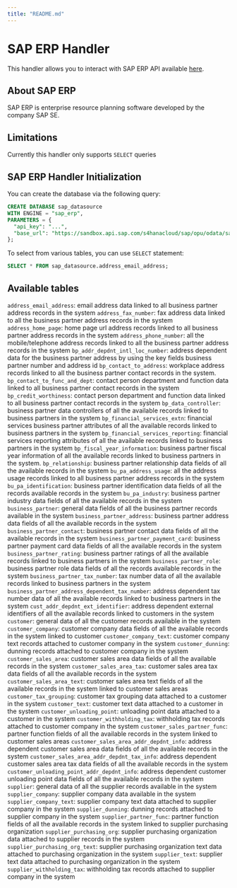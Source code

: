 ```yaml
---
title: "README.md"
---
```


# SAP ERP Handler

This handler allows you to interact with SAP ERP API available [here](https://api.sap.com/api/API_BUSINESS_PARTNER/overview).

## About SAP ERP

SAP ERP is enterprise resource planning software developed by the company SAP SE.

## Limitations

Currently this handler only supports `SELECT` queries

## SAP ERP Handler Initialization

You can create the database via the following query:

```sql
CREATE DATABASE sap_datasource
WITH ENGINE = "sap_erp",
PARAMETERS = {
  "api_key": "...",
  "base_url": "https://sandbox.api.sap.com/s4hanacloud/sap/opu/odata/sap/API_BUSINESS_PARTNER/"
};
```

To select from various tables, you can use `SELECT` statement:

```sql
SELECT * FROM sap_datasource.address_email_address;
```

## Available tables

`address_email_address`: email address data linked to all business partner address records in the system
`address_fax_number`: fax address data linked to all the business partner address records in the system
`address_home_page`: home page url address records linked to all business partner address records in the system
`address_phone_number`: all the mobile/telephone address records linked to all the business partner address records in the system
`bp_addr_depdnt_intl_loc_number`: address dependent data for the business partner address by using the key fields business partner number and address id
`bp_contact_to_address`: workplace address records linked to all the business partner contact records in the system.
`bp_contact_to_func_and_dept`: contact person department and function data linked to all business partner contact records in the system
`bp_credit_worthiness`: contact person department and function data linked to all business partner contact records in the system
`bp_data_controller`: business partner data controllers of all the available records linked to business partners in the system
`bp_financial_services_extn`: financial services business partner attributes of all the available records linked to business partners in the system
`bp_financial_services_reporting`: financial services reporting attributes of all the available records linked to business partners in the system
`bp_fiscal_year_information`: business partner fiscal year information of all the available records linked to business partners in the system.
`bp_relationship`: business partner relationship data fields of all the available records in the system
`bu_pa_address_usage`: all the address usage records linked to all business partner address records in the system
`bu_pa_identification`: business partner identification data fields of all the records available records in the system
`bu_pa_industry`: business partner industry data fields of all the available records in the system
`business_partner`: general data fields of all the business partner records available in the system
`business_partner_address`: business partner address data fields of all the available records in the system
`business_partner_contact`: business partner contact data fields of all the available records in the system
`business_partner_payment_card`: business partner payment card data fields of all the available records in the system
`business_partner_rating`: business partner ratings of all the available records linked to business partners in the system
`business_partner_role`: business partner role data fields of all the records available records in the system
`business_partner_tax_number`: tax number data of all the available records linked to business partners in the system
`business_partner_address_dependent_tax_number`: address dependent tax number data of all the available records linked to business partners in the system
`cust_addr_depdnt_ext_identifier`: address dependent external identifiers of all the available records linked to customers in the system
`customer`: general data of all the customer records available in the system
`customer_company`: customer company data fields of all the available records in the system linked to customer
`customer_company_text`: customer company text records attached to customer company in the system
`customer_dunning`: dunning records attached to customer company in the system
`customer_sales_area`: customer sales area data fields of all the available records in the system
`customer_sales_area_tax`: customer sales area tax data fields of all the available records in the system
`customer_sales_area_text`: customer sales area text fields of all the available records in the system linked to customer sales areas
`customer_tax_grouping`: customer tax grouping data attached to a customer in the system
`customer_text`: customer text data attached to a customer in the system
`customer_unloading_point`: unloading point data attached to a customer in the system
`customer_withholding_tax`: withholding tax records attached to customer company in the system
`customer_sales_partner_func`: partner function fields of all the available records in the system linked to customer sales areas
`customer_sales_area_addr_depdnt_info`: address dependent customer sales area data fields of all the available records in the system
`customer_sales_area_addr_depdnt_tax_info`: address dependent customer sales area tax data fields of all the available records in the system
`customer_unloading_point_addr_depdnt_info`: address dependent customer unloading point data fields of all the available records in the system
`supplier`: general data of all the supplier records available in the system
`supplier_company`: supplier company data available in the system
`supplier_company_text`: supplier company text data attached to supplier company in the system
`supplier_dunning`: dunning records attached to supplier company in the system
`supplier_partner_func`: partner function fields of all the available records in the system linked to supplier purchasing organization
`supplier_purchasing_org`: supplier purchasing organization data attached to supplier records in the system
`supplier_purchasing_org_text`: supplier purchasing organization text data attached to purchasing organization in the system
`supplier_text`: supplier text data attached to purchasing organization in the system
`supplier_withholding_tax`: withholding tax records attached to supplier company in the system
